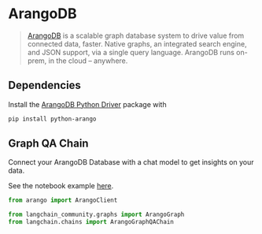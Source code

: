 # ArangoDB

>[ArangoDB](https://github.com/arangodb/arangodb) is a scalable graph database system to drive value from connected data, faster. Native graphs, an integrated search engine, and JSON support, via a single query language. ArangoDB runs on-prem, in the cloud – anywhere.

## Dependencies

Install the [ArangoDB Python Driver](https://github.com/ArangoDB-Community/python-arango) package with
```bash
pip install python-arango
```

## Graph QA Chain

Connect your ArangoDB Database with a chat model to get insights on your data. 

See the notebook example [here](/docs/use_cases/graph/graph_arangodb_qa).

```python
from arango import ArangoClient

from langchain_community.graphs import ArangoGraph
from langchain.chains import ArangoGraphQAChain
```